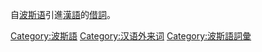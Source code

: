 自[[波斯语|波斯语]]引進[[漢語|漢語]]的[[借詞|借詞]]。

[[Category:波斯語|Category:波斯語]]
[[Category:汉语外来词|Category:汉语外来词]]
[[Category:波斯語詞彙|Category:波斯語詞彙]]